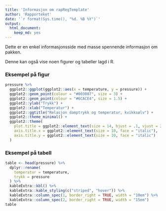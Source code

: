 ```yaml
---
title: 'Informasjon om rapRegTemplate'
author: 'Rapporteket'
date: '`r format(Sys.time(), "%d. %B %Y")`'
output: 
  html_document: 
    keep_md: yes
---
```




Dette er en enkel informasjonsside med masse spennende informasjon om pakken.

Denne kan også vise noen figurer og tabeller lagd i R.

### Eksempel på figur

```r

pressure %>%
  ggplot2::ggplot(ggplot2::aes(x = temperature, y = pressure)) +
  ggplot2::geom_point(colour = "#003087", size = 3) +
  ggplot2::geom_point(colour = "#6CACE4", size = 1.5) +
  ggplot2::ylab("Trykk") +
  ggplot2::xlab("Temperatur") +
  ggplot2::ggtitle("Relasjon damptrykk og temperatur, kvikksølv") +
  ggplot2::theme_minimal() +
  ggplot2::theme(
    plot.title = ggplot2::element_text(size = 14, hjust = .1, vjust = 2.5),
    axis.title.x = ggplot2::element_text(size = 10, face = "italic"),
    axis.title.y = ggplot2::element_text(size = 10, face = "italic")
  )

```

### Eksempel på tabell

```r
table <- head(pressure) %>%
  dplyr::rename(
    temperatur = temperature,
    trykk = pressure
  ) %>%
  kableExtra::kbl() %>%
  kableExtra::kable_styling(c("striped", "hover")) %>%
  kableExtra::column_spec(1, border_right = TRUE, width = "10em") %>%
  kableExtra::column_spec(2, border_right = TRUE, width = "15em")
table
```

